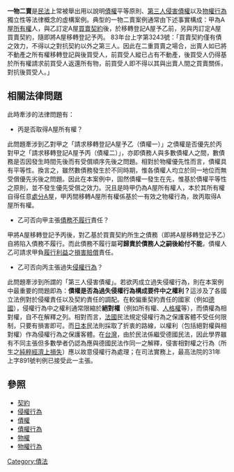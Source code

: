 {{legal}}
'''一物二賣'''是[[民法|民法]]上常被舉出用以說明[[債權|債權]]平等原則、[[第三人侵害債權|第三人侵害債權]]以及[[物權行為|物權行為]]獨立性等法律概念的虛構案例。典型的一物二賣案例通常由下述事實構成：甲為A屋[[所有權|所有權]]人，與乙訂定A屋[[買賣契約|買賣契約]]後，於移轉登記A屋予乙前，另與丙訂定A屋買賣契約，隨即將A屋移轉登記予丙。
83年台上字第3243號：「買賣契約僅有債之效力，不得以之對抗契約以外之第三人。因此在二重買賣之場合，出賣人如已將不動產之所有權移轉登記與後買受人，前買受人縱已占有不動產，後買受人仍得基於所有權請求前買受人返還所有物，前買受人即不得以其與出賣人間之買賣關係，對抗後買受人。」

== 相關法律問題 ==
此時牽涉的法律問題有：
* 丙是否取得A屋所有權？
此問題牽涉到乙對甲之「請求移轉登記A屋予乙（債權一）」之債權是否優先於丙對甲之「請求移轉登記A屋予丙（債權二）」，亦即債務人與多數債權人之間，數債務是否因發生時間先後而有受償順序先後之問題。相對於物權優先性而言，債權具有平等性。換言之，雖然數債務發生於不同時期，惟各債權人均立於同一地位而無受償優先劣後之問題。因此在本案例中，固然債權一發生在先，惟基於債權平等性之原則，並不發生優先受償之效力。況且是時甲仍為A屋所有權人，本於其所有權自得任意[[處分|處分]]A屋，甲丙間移轉A屋所有權係基於一有效之物權行為，故丙取得A屋所有權。
* 乙可否向甲主張[[債務不履行|債務不履行]]責任？
甲將A屋移轉登記予丙後，對乙基於買賣契約所生之債務（即將A屋移轉登記予乙）自將陷入債務不履行。而此債務不履行屬'''可歸責於債務人之嗣後給付不能'''，債權人乙可請求甲負[[履行利益|履行利益]]之[[損害賠償|損害賠償]]責任。
* 乙可否向丙主張過失[[侵權行為|侵權行為]]？
此問題牽涉到所謂的「第三人侵害債權」。若欲丙成立過失侵權行為，則在本案例中最重要的問題即為：'''債權是否為過失侵權行為構成要件中之權利？'''這涉及了各國立法例對於侵權責任以及契約責任的調配。在較偏重契約責任的國家（例如[[德國|德國]]），侵權行為中之權利通常限縮於'''絕對權'''（例如所有權、[[人格權|人格權]]等），而債權為相對權，自不在解釋之列。相對而言，[[法國|法國]]民法規定侵權行為之保護客體不受任何限制，只要有損害即可。而[[日本|日本]]民法則採取了折衷的路線，以權利（包括絕對權與相對權）作為侵權行為之保護客體。在[[台灣|台灣]]，由於民法係繼受德國民法，因此學界雖有不同主張但多數學者仍認為應與德國民法作同一之解釋，侵害相對權之行為（所生之[[純粹經濟上損失|純粹經濟上損失]]）應以故意侵權行為處理；在司法實務上，最高法院的31年上字891號判例已接受此一主張。

== 參照 ==
* [[契約|契約]]
* [[侵權行為|侵權行為]]
* [[債權|債權]]
* [[債權行為|債權行為]]
* [[物權|物權]]
* [[物權行為|物權行為]]



[[Category:債法|Category:債法]]